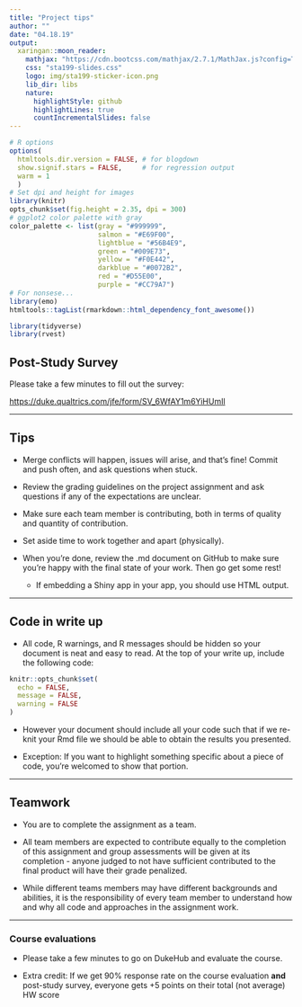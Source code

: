 ```yaml
---
title: "Project tips"
author: ""
date: "04.18.19"
output:
  xaringan::moon_reader:
    mathjax: "https://cdn.bootcss.com/mathjax/2.7.1/MathJax.js?config=TeX-MML-AM_HTMLorMML"
    css: "sta199-slides.css"
    logo: img/sta199-sticker-icon.png
    lib_dir: libs
    nature:
      highlightStyle: github
      highlightLines: true
      countIncrementalSlides: false
---
```


```r
# R options
options(
  htmltools.dir.version = FALSE, # for blogdown
  show.signif.stars = FALSE,     # for regression output
  warm = 1
  )
# Set dpi and height for images
library(knitr)
opts_chunk$set(fig.height = 2.35, dpi = 300) 
# ggplot2 color palette with gray
color_palette <- list(gray = "#999999", 
                      salmon = "#E69F00", 
                      lightblue = "#56B4E9", 
                      green = "#009E73", 
                      yellow = "#F0E442", 
                      darkblue = "#0072B2", 
                      red = "#D55E00", 
                      purple = "#CC79A7")
# For nonsese...
library(emo)
htmltools::tagList(rmarkdown::html_dependency_font_awesome())
```

```r
library(tidyverse)
library(rvest)
```

## Post-Study Survey

Please take a few minutes to fill out the survey: 

[https://duke.qualtrics.com/jfe/form/SV_6WfAY1m6YiHUmIl](https://duke.qualtrics.com/jfe/form/SV_6WfAY1m6YiHUmIl)

---

## Tips

- Merge conflicts will happen, issues will arise, and that’s fine! Commit and push often, and ask questions when stuck.

- Review the grading guidelines on the project assignment and ask questions if any of the expectations are unclear.

- Make sure each team member is contributing, both in terms of quality and quantity of contribution.

- Set aside time to work together and apart (physically).

- When you’re done, review the .md document on GitHub to make sure you’re happy with the final state of your work. Then go get some rest! 
  - If embedding a Shiny app in your app, you should use HTML output.

---

## Code in write up

- All code, R warnings, and R messages should be hidden so your document is neat and easy to read. At the top of your write up, include the following code: 
```r
knitr::opts_chunk$set(
  echo = FALSE, 
  message = FALSE, 
  warning = FALSE
)
```

- However your document should include all your code such that if we re-knit your Rmd file we should be able to obtain the results you presented. 

- Exception: If you want to highlight something specific about a piece of code, you’re welcomed to show that portion.

---

## Teamwork

- You are to complete the assignment as a team. 

- All team members are expected to contribute equally to the completion of this assignment and group assessments will be given at its completion - anyone judged to not have sufficient contributed to the final product will have their grade penalized. 

- While different teams members may have different backgrounds and abilities, it is the responsibility of every team member to understand how and why all code and approaches in the assignment work.

---

### Course evaluations

- Please take a few minutes to go on DukeHub and evaluate the course.

- Extra credit: If we get 90% response rate on the course evaluation **and** post-study survey, everyone gets +5 points on their total (not average) HW score